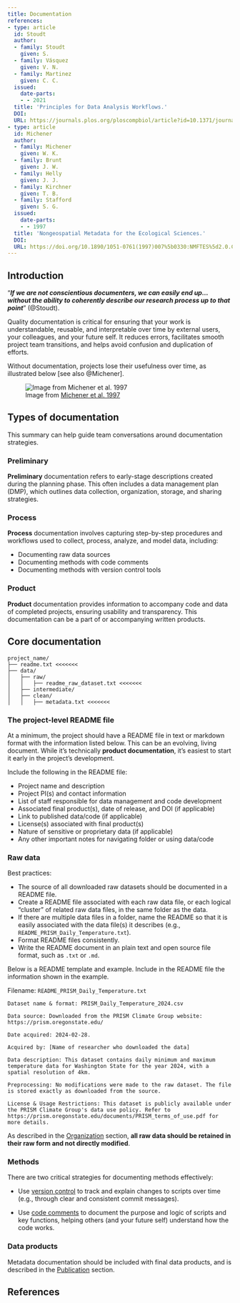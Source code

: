 ```yaml
---
title: Documentation
references:
- type: article
  id: Stoudt
  author:
  - family: Stoudt
    given: S.
  - family: Vásquez
    given: V. N.
  - family: Martinez
    given: C. C.
  issued:
    date-parts:
    - - 2021
  title: 'Principles for Data Analysis Workflows.'
  DOI: 
  URL: https://journals.plos.org/ploscompbiol/article?id=10.1371/journal.pcbi.1008770
- type: article
  id: Michener
  author:
  - family: Michener
    given: W. K.
  - family: Brunt
    given: J. W.
  - family: Helly
    given: J. J.
  - family: Kirchner
    given: T. B.
  - family: Stafford
    given: S. G.
  issued:
    date-parts:
    - - 1997
  title: 'Nongeospatial Metadata for the Ecological Sciences.'
  DOI: 
  URL: https://doi.org/10.1890/1051-0761(1997)007%5b0330:NMFTES%5d2.0.CO;2
---
```


## Introduction

“*__If we are not conscientious documenters, we can easily end up… without the ability to coherently describe our research process up to that point__*” (@Stoudt). 

Quality documentation is critical for ensuring that your work is understandable, reusable, and interpretable over time by external users, your colleagues, and your future self. It reduces errors, facilitates smooth project team transitions, and helps avoid confusion and duplication of efforts. 

Without documentation, projects lose their usefulness over time, as illustrated below [see also @Michener].

![Image from [Michener et al. 1997](https://doi.org/10.1890/1051-0761(1997)007%5b0330:NMFTES%5d2.0.CO;2)](../../images/information_loss.png)

## Types of documentation

This summary can help guide team conversations around documentation strategies.

### Preliminary

__Preliminary__ documentation refers to early-stage descriptions created during the planning phase. This often includes a data management plan (DMP), which outlines data collection, organization, storage, and sharing strategies. 

### Process 

__Process__ documentation involves capturing step-by-step procedures and workflows used to collect, process, analyze, and model data, including:

* Documenting raw data sources
* Documenting methods with code comments
* Documenting methods with version control tools

### Product 

__Product__ documentation provides information to accompany code and data of completed projects, ensuring usability and transparency. This documentation can be a part of or accompanying written products.

## Core documentation 

``` 
project_name/
├── readme.txt <<<<<<<
├── data/
│   ├── raw/
│   │   ├── readme_raw_dataset.txt <<<<<<<
│   ├── intermediate/
│   ├── clean/
│   │   ├── metadata.txt <<<<<<<
```

### The project-level README file {#project-readme}

At a minimum, the project should have a README file in text or markdown format with the information listed below. This can be an evolving, living document. While it's technically __product documentation__, it's easiest to start it early in the project's development. 

Include the following in the README file:

* Project name and description
* Project PI(s) and contact information
* List of staff responsible for data management and code development
* Associated final product(s), date of release, and DOI (if applicable)
* Link to published data/code (if applicable)
* License(s) associated with final product(s)
* Nature of sensitive or proprietary data (if applicable)
* Any other important notes for navigating folder or using data/code

### Raw data{#rawdatadoc}


Best practices:

* The source of all downloaded raw datasets should be documented in a README file.
* Create a README file associated with each raw data file, or each logical "cluster" of related raw data files, in the same folder as the data.
* If there are multiple data files in a folder, name the README so that it is easily associated with the data file(s) it describes (e.g., `README_PRISM_Daily_Temperature.txt`).
* Format README files consistently.
* Write the README document in an plain text and open source file format, such as `.txt` or `.md`.

Below is a README template and example. Include in the README file the information shown in the example.

Filename: `README_PRISM_Daily_Temperature.txt`
```
Dataset name & format: PRISM_Daily_Temperature_2024.csv

Data source: Downloaded from the PRISM Climate Group website: https://prism.oregonstate.edu/ 

Date acquired: 2024-02-28.

Acquired by: [Name of researcher who downloaded the data]

Data description: This dataset contains daily minimum and maximum temperature data for Washington State for the year 2024, with a spatial resolution of 4km.

Preprocessing: No modifications were made to the raw dataset. The file is stored exactly as downloaded from the source.

License & Usage Restrictions: This dataset is publicly available under the PRISM Climate Group's data use policy. Refer to https://prism.oregonstate.edu/documents/PRISM_terms_of_use.pdf for more details.
```

::: {.callout-note}
As described in the [Organization](../data-management/organization.qmd) section, __all raw data should be retained in their raw form and not directly modified__.
:::

### Methods

There are two critical strategies for documenting methods effectively:

* Use [version control](../version-control/index.qmd) to track and explain changes to scripts over time (e.g., through clear and consistent commit messages).

* Use [code comments](../software/index.qmd) to document the purpose and logic of scripts and key functions, helping others (and your future self) understand how the code works.

### Data products

Metadata documentation should be included with final data products, and is described in the [Publication](../data-management/publication.qmd#metadata) section.

## References